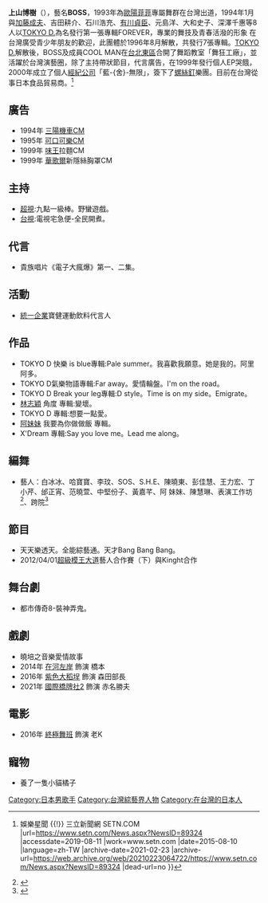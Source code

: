 {{藝人
| 姓名 = 上山博樹  
| 類型 = 男歌手
| 圖片 = 
| 圖片尺寸 =   
| 圖片簡介 =  
| 外文名 = 
| 外文 = 
| 英文名 = Boss
| 羅馬拼音 = KAMIYAMA HIROKI
| 綽號 = Boss
| 國籍 = {{日本}}
| 出生日期 = {{birth date and age|1962|10|7}}
| 出生地點 = 
| 逝世日期 =  
| 逝世地點 = 
| 職業 = [[藍舍無限|藍舍無限]]負責人
| 語言 = [[日語|日語]]、[[華語|華語]]、[[英語|英語]]
| 配偶 = {{marriage|[[范時軒|范時軒]]|2013年}}<ref>{{cite news |title=范時軒新戲嫁前TOKYO D.團長Boss |url=https://tw.appledaily.com/entertainment/20131021/QTSMPFO6SUAJEHE4MCIKIBR42U/ |accessdate=2013-10-21 |work=蘋果新聞 |date=2022-05-09 |language=zh-TW |archive-date=2022-05-09 |archive-url=https://web.archive.org/web/20220509040309/https://tw.appledaily.com/entertainment/20131021/QTSMPFO6SUAJEHE4MCIKIBR42U/ }}</ref>
| 教育程度 = 
| 音樂類型 = [[流行|流行]]
| 演奏樂器 = 
| 出道作 = 
| 代表作 = 《FOREVER》、《加油》、《我要你的愛》、《夏日狂想曲》、《瑪琍亞》、《天生好手》、《GOOD BYE》、《哭餓》、《愛不要太奇怪》
| 活躍年代 = 1993年至今
| 唱片公司 = [[飛碟唱片|飛碟唱片]](1994-1995)<br>[[豐華唱片|豐華唱片]](1995-1996)
| 經紀公司=  
| imdb = 8302825
| 書籍 = }}
'''上山博樹'''（{{bd|1962年|10月7日|catIdx=Kamiyama Hiroyuki}}），藝名'''BOSS'''，1993年為[[歐陽菲菲|歐陽菲菲]]專屬舞群在台灣出道，1994年1月與[[加藤成夫|加藤成夫]]、吉田耕介、石川浩充、[[有川貞臣|有川貞臣]]、元島洋、大和史子、深澤千惠等8人以[[TOKYO_D.|TOKYO D.]]為名發行第一張專輯FOREVER，專業的舞技及青春活潑的形象
在台灣廣受青少年朋友的歡迎，此團體於1996年8月解散，共發行7張專輯。[[TOKYO_D.|TOKYO D.]]解散後，BOSS及成員COOL MAN在[[台北東區|台北東區]]合開了舞蹈教室「舞狂工廠」，並活躍於台灣演藝圈，除了主持帶狀節目，代言廣告，在1999年發行個人EP哭餓，
2000年成立了個人[[經紀公司|經紀公司]]「藍-{舍}-無限」，簽下了[[螺絲釘(樂團)|螺絲釘]]樂團。目前在台灣從事日本食品貿易商。<ref>{{cite news |title=獨／藝人變身貿易商！Tokyo D團長BOSS根留台灣 {{!}} 娛樂星聞 {{!}} 三立新聞網 SETN.COM |url=https://www.setn.com/News.aspx?NewsID=89324 |accessdate=2019-08-11 |work=www.setn.com |date=2015-08-10 |language=zh-TW |archive-date=2021-02-23 |archive-url=https://web.archive.org/web/20210223064722/https://www.setn.com/News.aspx?NewsID=89324 |dead-url=no }}</ref>

== 廣告 ==
* 1994年 [[三陽機車|三陽機車]]CM
* 1995年 [[可口可樂|可口可樂]]CM
* 1999年 [[味王|味王]]拉麵CM
* 1999年 [[華歌爾|華歌爾]]新隱絲胸罩CM
== 主持 ==

* [[超視|超視]]:九點一級棒。野蠻遊戲。
* [[台視|台視]]:電視宅急便-全民開煮。
== 代言 == 
* 貴族唱片《電子大瘋爆》第一、二集。

== 活動 ==
* [[統一企業|統一企業]]寶健運動飲料代言人
== 作品 == 
* TOKYO D 快樂 is blue專輯:Pale summer。我喜歡我願意。她是我的。阿里阿多。
* TOKYO D氣樂物語專輯:Far away。愛情輪盤。I'm on the road。
* TOKYO D Break your leg專輯:D style。Time is on my side。Emigrate。
* [[林志穎|林志穎]] 角度 專輯:變壞。
* TOKYO D 專輯:想要一點愛。
* [[阿妹妹|阿妹妹]] 我要為你做做飯 專輯。
* X'Dream 專輯:Say you love me。Lead me along。

==編舞==
* 藝人：白冰冰、哈寶寶、李玟、SOS、S.H.E、陳曉東、彭佳慧、王力宏、丁小芹、邰正宵、范曉萱、中堅份子、黃嘉芊、阿 妹妹、陳慧琳、表演工作坊<ref>{{cite web|url=http://www.pwshop.com/portfolio-cht/zht-theater/%e9%80%99%e5%85%92%e6%98%af%e9%a6%99%e6%a0%bc%e9%87%8c%e6%8b%89%ef%bc%882000%ef%bc%89/|title=這兒是香格里拉 (2000)|first=|last=YaYa|date=2012-03-07|publisher=|access-date=2019-08-11|archive-date=2021-04-22|archive-url=https://web.archive.org/web/20210422164553/https://www.pwshop.com/portfolio-cht/zht-theater/%E9%80%99%E5%85%92%E6%98%AF%E9%A6%99%E6%A0%BC%E9%87%8C%E6%8B%89%EF%BC%882000%EF%BC%89/|dead-url=no}}</ref>、跨院<ref>{{cite web|url=https://tw.appledaily.com/new/realtime/20130929/266633/|title=前Tokyo D.團長Boss拍MV 經典嘻哈風潮再起｜蘋果新聞網｜蘋果日報|website=蘋果新聞網}}</ref>

==節目==
*天天樂透天。全能綜藝通。天才Bang Bang Bang。
*2012/04/01[[超級模王大道|超級模王大道]]藝人合作賽（下）與Kinght合作

==舞台劇== 
*都市傳奇8-裝神弄鬼。

==戲劇== 
*曉培之音樂愛情故事
*2014年  [[在河左岸|在河左岸]] 飾演 橋本
*2016年  [[紫色大稻埕|紫色大稻埕]] 飾演 森田部長
*2021年  [[國際橋牌社2|國際橋牌社2]] 飾演 赤名勝夫

==電影== 
*2016年  [[終極舞班|終極舞班]] 飾演 老K

==寵物==
*養了一隻小貓橘子

{{DEFAULTSORT:Kamiyama Hiroki}}

[[Category:日本男歌手|Category:日本男歌手]]
[[Category:台灣綜藝界人物|Category:台灣綜藝界人物]]
[[Category:在台灣的日本人|Category:在台灣的日本人]]
